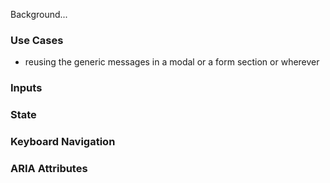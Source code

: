 

<Meta title="Message/Intro" />

Background...

### Use Cases
- reusing the generic messages in a modal or a form section or wherever

### Inputs

### State

### Keyboard Navigation

### ARIA Attributes
